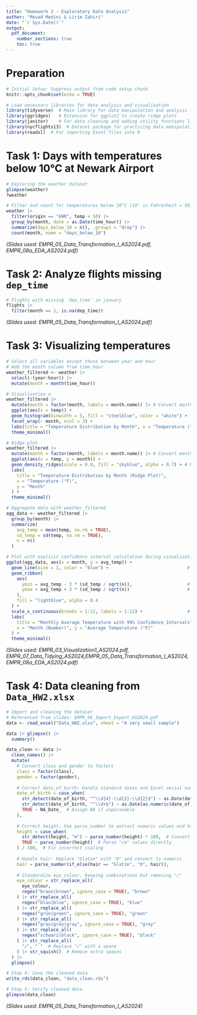 ```yaml
---
title: "Homework 2 - Exploratory Data Analysis"
author: "Mouad Medini & Lirim Zahiri"
date: "`r Sys.Date()`"
output:
  pdf_document:
    number_sections: true
    toc: true
---
```


# Preparation

```r
# Initial Setup: Suppress output from code setup chunk
knitr::opts_chunk$set(echo = TRUE)

# Load necessary libraries for data analysis and visualization
library(tidyverse)  # Main library for data manipulation and analysis (includes ggplot2, dplyr, tidyr, etc.)
library(ggridges)   # Extension for ggplot2 to create ridge plots
library(janitor)    # For data cleaning and adding utility functions like "clean_names()"
library(nycflights13)  # Dataset package for practicing data manipulation and analysis
library(readxl)  # For importing Excel files into R
```

# Task 1: Days with temperatures below 10°C at Newark Airport

```r
# Exploring the weather dataset
glimpse(weather)
?weather

# Filter and count for temperatures below 10°C (10° in Fahrenheit = 50) at Newark (EWR)
weather |>
  filter(origin == "EWR", temp < 50) |>
  group_by(month, date = as.Date(time_hour)) |>
  summarize(days_below_10 = n(), .groups = "drop") |>
  count(month, name = "days_below_10")
```

*(Slides used: EMPR_05_Data_Transformation_I_AS2024.pdf, EMPR_08a_EDA_AS2024.pdf)*

# Task 2: Analyze flights missing `dep_time`

```r
# Flights with missing `dep_time` in january
flights |>
  filter(month == 1, is.na(dep_time))
```

*(Slides used: EMPR_05_Data_Transformation_I_AS2024.pdf)*

# Task 3: Visualizing temperatures

```r
# Select all variables except those between year and hour
# Add the month column from time_hour
weather_filtered <- weather |>
  select(-(year:hour)) |>
  mutate(month = month(time_hour))

# Visualization a
weather_filtered |>
  mutate(month = factor(month, labels = month.name)) |> # Convert month numbers to full names
  ggplot(aes(x = temp)) +
  geom_histogram(binwidth = 5, fill = "steelblue", color = "white") +
  facet_wrap(~ month, ncol = 3) +
  labs(title = "Temperature Distribution by Month", x = "Temperature (°F)", y = "Count") +
  theme_minimal()

# Ridge plot
weather_filtered |>
  mutate(month = factor(month, labels = month.name)) |> # Convert month numbers to full names
  ggplot(aes(x = temp, y = month)) +
  geom_density_ridges(scale = 0.9, fill = "skyblue", alpha = 0.7) + # Ridge plot
  labs(
    title = "Temperature Distribution by Month (Ridge Plot)",
    x = "Temperature (°F)",
    y = "Month"
  ) +
  theme_minimal()

# Aggregate data with weather_filtered
agg_data <- weather_filtered |>
  group_by(month) |>
  summarize(
    avg_temp = mean(temp, na.rm = TRUE),
    sd_temp = sd(temp, na.rm = TRUE),
    n = n()
  )

# Plot with explicit confidence interval calculation during visualization
ggplot(agg_data, aes(x = month, y = avg_temp)) +
  geom_line(size = 1, color = "blue") +                              # Line for average temperature
  geom_ribbon(
    aes(
      ymin = avg_temp - 3 * (sd_temp / sqrt(n)),                     # Lower 99% CI
      ymax = avg_temp + 3 * (sd_temp / sqrt(n))                      # Upper 99% CI
    ),
    fill = "lightblue", alpha = 0.4
  ) +
  scale_x_continuous(breaks = 1:12, labels = 1:12) +                 # Numeric month labels
  labs(
    title = "Monthly Average Temperature with 99% Confidence Intervals",
    x = "Month (Number)", y = "Average Temperature (°F)"
  ) +
  theme_minimal()
```

*(Slides used: EMPR_03_Visualization1_AS2024.pdf, EMPR_07_Data_Tidying_AS2024,EMPR_05_Data_Transformation_I_AS2024, EMPR_08a_EDA_AS2024.pdf)*

# Task 4: Data cleaning from `Data_HW2.xlsx`

```r
# Import and cleaning the dataset
# Referenced from slides: EMPR_06_Import_Export_AS2024.pdf
data <- read_excel("Data_HW2.xlsx", sheet = "A very small sample")

data |> glimpse() |>
  summary()

data_clean <- data |> 
  clean_names() |> 
  mutate(
    # Convert class and gender to factors
    class = factor(class),
    gender = factor(gender),
    
    # Correct date_of_birth: Handle standard dates and Excel serial numbers
    date_of_birth = case_when(
      str_detect(date_of_birth, "^\\d{4}-\\d{2}-\\d{2}$") ~ as.Date(date_of_birth),  # Standard YYYY-MM-DD
      str_detect(date_of_birth, "^\\d+$") ~ as.Date(as.numeric(date_of_birth), origin = "1899-12-30"),  # Excel serial
      TRUE ~ NA_Date_  # Assign NA if unparseable
    ),
    
    # Correct height: Use parse_number to extract numeric values and handle cm/m conversion
    height = case_when(
      str_detect(height, "m") ~ parse_number(height) * 100,  # Convert "1,82m" to 182
      TRUE ~ parse_number(height)  # Parse "cm" values directly
    ) / 100,  # Fix incorrect scaling
    
    # Handle hair: Replace "Glatze" with "0" and convert to numeric
    hair = parse_number(if_else(hair == "Glatze", "0", hair)),
    
    # Standardize eye_colour, keeping combinations but removing "/"
    eye_colour = str_replace_all(
      eye_colour,
      regex("braun|brown", ignore_case = TRUE), "brown"
    ) |> str_replace_all(
      regex("blau|blue", ignore_case = TRUE), "blue"
    ) |> str_replace_all(
      regex("grün|green", ignore_case = TRUE), "green"
    ) |> str_replace_all(
      regex("grau|grey|gray", ignore_case = TRUE), "grey"
    ) |> str_replace_all(
      regex("schwarz|black", ignore_case = TRUE), "black"
    ) |> str_replace_all(
      "/", " "  # Replace "/" with a space
    ) |> str_squish()  # Remove extra spaces
  ) |> 
  glimpse()

# Step 4: Save the cleaned data
write_rds(data_clean, "data_clean.rds")

# Step 5: Verify cleaned data
glimpse(data_clean)
```

*(Slides used: EMPR_05_Data_Transformation_I_AS2024)*

